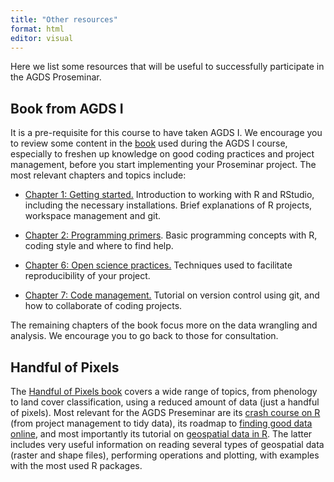 ```yaml
---
title: "Other resources"
format: html
editor: visual
---
```


Here we list some resources that will be useful to successfully participate in the AGDS Proseminar.

## Book from AGDS I

It is a pre-requisite for this course to have taken AGDS I. We encourage you to review some content in the [book](https://geco-bern.github.io/agds/) used during the AGDS I course, especially to freshen up knowledge on good coding practices and project management, before you start implementing your Proseminar project. The most relevant chapters and topics include:

-   [Chapter 1: Getting started.](https://geco-bern.github.io/agds/gettingstarted.html) Introduction to working with R and RStudio, including the necessary installations. Brief explanations of R projects, workspace management and git.

-   [Chapter 2: Programming primers](https://geco-bern.github.io/agds/programmingprimers.html). Basic programming concepts with R, coding style and where to find help.

-   [Chapter 6: Open science practices.](https://geco-bern.github.io/agds/openscience.html#openscience) Techniques used to facilitate reproducibility of your project.

-   [Chapter 7: Code management.](https://geco-bern.github.io/agds/codemgmt.html) Tutorial on version control using git, and how to collaborate of coding projects.

The remaining chapters of the book focus more on the data wrangling and analysis. We encourage you to go back to those for consultation.

## Handful of Pixels

The [Handful of Pixels book](https://geco-bern.github.io/handfull_of_pixels/) covers a wide range of topics, from phenology to land cover classification, using a reduced amount of data (just a handful of pixels). Most relevant for the AGDS Preseminar are its [crash course on R](https://geco-bern.github.io/handfull_of_pixels/basic_R.html) (from project management to tidy data), its roadmap to [finding good data online](https://geco-bern.github.io/handfull_of_pixels/gathering_data.html), and most importantly its tutorial on [geospatial data in R](https://geco-bern.github.io/handfull_of_pixels/geospatial_R.html). The latter includes very useful information on reading several types of geospatial data (raster and shape files), performing operations and plotting, with examples with the most used R packages.
